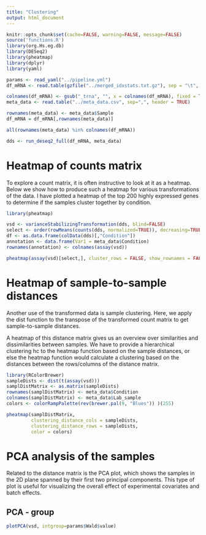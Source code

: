 ```yaml
---
title: "Clustering"
output: html_document
---
```


```r
knitr::opts_chunk$set(cache=FALSE, warning=FALSE, message=FALSE)
source('functions.R')
library(org.Hs.eg.db)
library(DESeq2)
library(pheatmap)
library(dplyr)
library(yaml)
```

```r
params <- read_yaml("../pipeline.yml")
df_mRNA <- read.table(gzfile("../merged_idxstats.txt.gz"), sep = "\t", header = TRUE, row.names = 1, check.names=FALSE)

colnames(df_mRNA) <- gsub("_trna", "", x = colnames(df_mRNA), fixed = T)
meta_data <- read.table("../meta_data.csv", sep=",", header = TRUE)

rownames(meta_data) <- meta_data$Sample
df_mRNA = df_mRNA[,rownames(meta_data)]

all(rownames(meta_data) %in% colnames(df_mRNA))
```

```r

dds <- run_deseq2_full(df_mRNA, meta_data)

```

# Heatmap of counts matrix

To explore a count matrix, it is often instructive to look at it as a heatmap. Below we show how to produce such a heatmap for various transformations of the data. I have plotted a heatmap of the top 200 highly expressed genes to determine if the samples cluster together by condition.

```r
library(pheatmap)

vsd <- varianceStabilizingTransformation(dds, blind=FALSE)
select <- order(rowMeans(counts(dds, normalized=TRUE)), decreasing=TRUE)[1:200]
df <- as.data.frame(colData(dds)[,"Condition"])
annotation <- data.frame(Var1 = meta_data$Condition)
rownames(annotation) <- colnames(assay(vsd))

pheatmap(assay(vsd)[select,], cluster_rows = FALSE, show_rownames = FALSE, cluster_cols = TRUE, annotation =annotation, show_colnames=FALSE)
```

# Heatmap of sample-to-sample distances

Another use of the transformed data is sample clustering. Here, we apply the dist function to the transpose of the transformed count matrix to get sample-to-sample distances.

A heatmap of this distance matrix gives us an overview over similarities and dissimilarities between samples. We have to provide a hierarchical clustering hc to the heatmap function based on the sample distances, or else the heatmap function would calculate a clustering based on the distances between the rows/columns of the distance matrix.

```r
library(RColorBrewer)
sampleDists <- dist(t(assay(vsd)))
samplDistMatrix <- as.matrix(sampleDists)
rownames(samplDistMatrix) <- meta_data$Condition
colnames(samplDistMatrix) <- meta_data$Lab_sample
colors <- colorRampPalette(rev(brewer.pal(9, "Blues")) )(255)

pheatmap(samplDistMatrix, 
         clustering_distance_cols = sampleDists, 
         clustering_distance_rows = sampleDists,
         color = colors)

```

# PCA analysis of the samples {.tabset .tabset-fade}

Related to the distance matrix is the PCA plot, which shows the samples in the 2D plane spanned by their first two principal components. This type of plot is useful for visualizing the overall effect of experimental covariates and batch effects.

## PCA - group

```r
plotPCA(vsd, intgroup=params$Wald$value)
```
